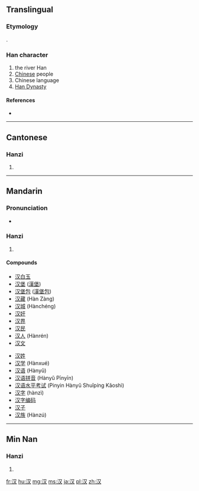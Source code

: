 {{also|漢}}
==Translingual==
{{zh-hanzi-box|汉|[[漢]]}}

===Etymology===
{{Han simp|漢|f=|t=又}}.

===Han character===
{{Han char|rn=85|rad=水|as=02|sn=5|four=|canj=水水 (EE)}}

# the river Han
# [[Chinese]] people
# Chinese language
# [[w:Han Dynasty|Han Dynasty]]

====References====
* {{Han ref|kx=0604.091|hdz=31549.080|uh=6C49|ud=27721}}

----

==Cantonese==

===Hanzi===
{{yue-hanzi|jyut=hon3|y=hon3|tra=漢}}

# {{defn|lang=yue|sort=水02}}

----

==Mandarin==
{{stroke order|strokes=5}}

===Pronunciation===
* {{audio|Zh-hàn.ogg|Audio|lang=cmn}}

===Hanzi===
{{cmn-hanzi|tra=漢|pin=[[hàn]] ([[han4]]), [[yì]] ([[yi4]])|wg=han<sup>4</sup>, i<sup>4</sup>}}

# {{defn|lang=cmn|sort=水02}}

====Compounds====
{{top2}}
* [[汉白玉]]
* [[汉堡]] ([[汉堡|漢堡]])
* [[汉堡包]] ([[汉堡包|漢堡包]])
* [[汉藏]] (Hàn Zàng)
* [[汉城]] (Hànchéng)
* [[汉奸]]
* [[汉界]]
* [[汉民]]
* [[汉人]] (Hànrén)
* [[汉文]]
{{mid2}}
* [[汉姓]]
* [[汉学]] (Hànxué)
* [[汉语]] (Hànyǔ)
* [[汉语拼音]] (Hànyǔ Pīnyīn)
* [[汉语水平考试]] (Pinyin Hànyǔ Shuǐpíng Kǎoshì)
* [[汉字]] (hànzì)
* [[汉字编码]]
* [[汉子]]
* [[汉族]] (Hànzú)
{{bottom}}

----

==Min Nan==

===Hanzi===
{{nan-hanzi|poj=hàn (han<sup>3</sup>)}}

# {{defn|lang=nan}}

[[fr:汉]]
[[hu:汉]]
[[mg:汉]]
[[ms:汉]]
[[ja:汉]]
[[pl:汉]]
[[zh:汉]]